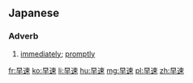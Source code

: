 ==Japanese==
{{ja-kanjitab|さつ|k1=さっ|そく|yomi=o}}

===Adverb===
{{ja-pos|adverb|さっそく}}
# [[immediately]]; [[promptly]]

[[fr:早速]]
[[ko:早速]]
[[li:早速]]
[[hu:早速]]
[[mg:早速]]
[[pl:早速]]
[[zh:早速]]